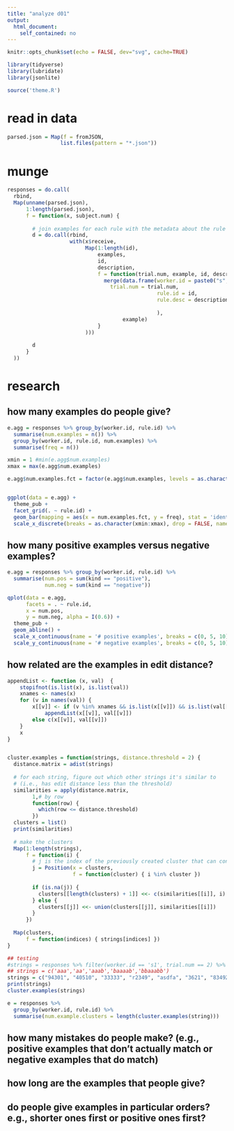```yaml
---
title: "analyze d01"
output:
  html_document:
    self_contained: no
---
```


```r
knitr::opts_chunk$set(echo = FALSE, dev="svg", cache=TRUE)
```

```r
library(tidyverse)
library(lubridate)
library(jsonlite)
```

```r
source('theme.R')
```


# read in data

```r
parsed.json = Map(f = fromJSON,
                 list.files(pattern = "*.json"))
```

# munge

```r
responses = do.call(
  rbind,
  Map(unname(parsed.json),
      1:length(parsed.json),
      f = function(x, subject.num) {
        
        # join examples for each rule with the metadata about the rule (id, desc, trial num)
        d = do.call(rbind,
                    with(x$receive,
                         Map(1:length(id),
                             examples,
                             id,
                             description,
                             f = function(trial.num, example, id, description) {
                               merge(data.frame(worker.id = paste0("s", subject.num),
                                 trial.num = trial.num,
                                                rule.id = id,
                                                rule.desc = description
                                                
                                                ),
                                     example)
                             }
                         )))
        
        d
      }
  ))
```

# research

## how many examples do people give?

```r
e.agg = responses %>% group_by(worker.id, rule.id) %>%
  summarise(num.examples = n()) %>%
  group_by(worker.id, rule.id, num.examples) %>%
  summarise(freq = n())

xmin = 1 #min(e.agg$num.examples)
xmax = max(e.agg$num.examples)

e.agg$num.examples.fct = factor(e.agg$num.examples, levels = as.character(xmin:xmax))


ggplot(data = e.agg) +
  theme_pub + 
  facet_grid(. ~ rule.id) +
  geom_bar(mapping = aes(x = num.examples.fct, y = freq), stat = 'identity') +
  scale_x_discrete(breaks = as.character(xmin:xmax), drop = FALSE, name = 'number of examples')
```

## how many positive examples versus negative examples?

```r
e.agg = responses %>% group_by(worker.id, rule.id) %>%
  summarise(num.pos = sum(kind == "positive"),
            num.neg = sum(kind == "negative"))

qplot(data = e.agg,
      facets = . ~ rule.id,
      x = num.pos,
      y = num.neg, alpha = I(0.6)) +
  theme_pub + 
  geom_abline() + 
  scale_x_continuous(name = '# positive examples', breaks = c(0, 5, 10), limits = c(0, 10)) +
  scale_y_continuous(name = '# negative examples', breaks = c(0, 5, 10), limits = c(0, 10))
```

## how related are the examples in edit distance?

```r
appendList <- function (x, val)  {
    stopifnot(is.list(x), is.list(val))
    xnames <- names(x)
    for (v in names(val)) {
        x[[v]] <- if (v %in% xnames && is.list(x[[v]]) && is.list(val[[v]])) 
            appendList(x[[v]], val[[v]])
        else c(x[[v]], val[[v]])
    }
    x
}


cluster.examples = function(strings, distance.threshold = 2) {
  distance.matrix = adist(strings)
  
  # for each string, figure out which other strings it's similar to
  # (i.e., has edit distance less than the threshold)
  similarities = apply(distance.matrix,
        1,# by row
        function(row) {
          which(row <= distance.threshold)
        })
  clusters = list()
  print(similarities)
  
  # make the clusters
  Map(1:length(strings),
      f = function(i) {
        # j is the index of the previously created cluster that can contain this string
        j = Position(x = clusters,
                     f = function(cluster) { i %in% cluster })
        
        if (is.na(j)) {
          clusters[[length(clusters) + 1]] <<- c(similarities[[i]], i)
        } else {
          clusters[[j]] <<- union(clusters[[j]], similarities[[i]])
        }
      })
  
  Map(clusters,
      f = function(indices) { strings[indices] })
}

## testing
#strings = responses %>% filter(worker.id == 's1', trial.num == 2) %>% {.$string}
## strings = c('aaa','aa','aaab','baaaab','bbaaabb')
strings = c("94301", "40510", "33333", "r2349", "asdfa", "3621", "834920")
print(strings)
cluster.examples(strings)
```


```r
e = responses %>%
  group_by(worker.id, rule.id) %>%
  summarise(num.example.clusters = length(cluster.examples(string)))
```


## how many mistakes do people make? (e.g., positive examples that don't actually match or negative examples that do match)

## how long are the examples that people give?

## do people give examples in particular orders? e.g., shorter ones first or positive ones first?

